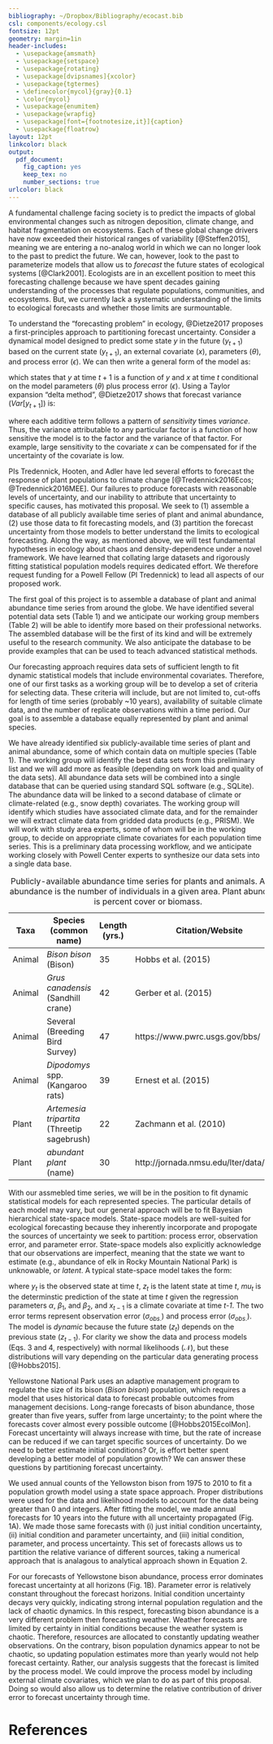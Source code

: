 ```yaml
---
bibliography: ~/Dropbox/Bibliography/ecocast.bib
csl: components/ecology.csl
fontsize: 12pt
geometry: margin=1in
header-includes:
  - \usepackage{amsmath}
  - \usepackage{setspace}
  - \usepackage{rotating}
  - \usepackage[dvipsnames]{xcolor}
  - \usepackage{tgtermes}
  - \definecolor{mycol}{gray}{0.1}
  - \color{mycol}
  - \usepackage{enumitem}
  - \usepackage{wrapfig}
  - \usepackage[font={footnotesize,it}]{caption}
  - \usepackage{floatrow}
layout: 12pt
linkcolor: black
output:
  pdf_document:
    fig_caption: yes
    keep_tex: no
    number_sections: true
urlcolor: black
---
```

<!---
  - \setlist[description]{topsep=30pt,itemsep=5pt,font={\mdseries\sffamily\color{MidnightBlue}}}
  --->

\pagenumbering{roman}

\begin{description}
\item[Date:] \today
\item[Descriptive Title:] Synthesizing time series of plant and animal populations to understand the limits to ecological forecasts
\item[Short Title:] Limits to Ecological Forecasting
\item[PI Contact Information:] ~\\
\vspace{-1.5em}
\begin{description}
 \item[\textcolor{mycol}{Andrew Tredennick}] (atredenn@gmail.com; 970-443-1599) \\ Utah State University \\ 5230 Old Main Hill, Logan, UT 84332
 \item[\textcolor{mycol}{Mevin Hooten}] (Mevin.Hooten@colostate.edu) \\ United States Geological Survey \\ Colorado State University \\ address
 \item[\textcolor{mycol}{Peter Adler}] (peter.adler@usu.edu) \\ Utah State University \\ 5230 Old Main Hill, Logan, UT 84332
\end{description}
\item[Project Summary:] Forecasting the impacts of global climate change is a major challenge facing ecologists and land managers in the 21\textsuperscript{st} century. For plant populations, the challenge lies in adequately representing internal population dynamics and external environmental forcing. Traditionally, plant population modelers have relied on demographic data that are difficult to collect, but time series of plant percent cover are an untapped resource for population modeling and forecasting. We propose to convene a diverse group of ecologists with expertise in plant population monitoring and modeling to build dynamic forecasting models based on percent cover time series from across the United States. Using the ecological forecacst horizon as a unifying comparative framework, we will discover where and when plant populations are predictable, and when they are not. Furthermore, for every data set that we use, we will make yearly forecasts of plant population trajectories up to the year 2100 under projected climate change. The data we use will be compiled into a publicly available database, population forecasts will be archived for future validation, and all computer code will be made publicly available.
\item[Proposed Start and End Dates:] October 2017 to September 2019, with two 4-day meetings at the Powell Center
\item[Proposed Data Release Date:] September 2019
\item[Total Requested Budget:] \$XX0,000
\item[Is this a resubmission?] No
\item[Conflicts of Interest with Reviewers:] None
\item[Keywords:] climate and land use change; ecosystems
\end{description}

\newpage{}

\pagenumbering{arabic}

\section{Problem Statement}
A fundamental challenge facing society is to predict the impacts of global environmental changes such as nitrogen deposition, climate change, and habitat fragmentation on ecosystems.
Each of these global change drivers have now exceeded their historical ranges of variability [@Steffen2015], meaning we are entering a no-analog world in which we can no longer look to the past to predict the future.
We can, however, look to the past to parameterize models that allow us to *forecast* the future states of ecological systems [@Clark2001].
Ecologists are in an excellent position to meet this forecasting challenge because we have spent decades gaining understanding of the processes that regulate populations, communities, and ecosystems.
But, we currently lack a systematic understanding of the limits to ecological forecasts and whether those limits are surmountable.

To understand the "forecasting problem" in ecology, @Dietze2017 proposes a first-principles approach to partitioning forecast uncertainty.
Consider a dynamical model designed to predict some state *y* in the future ($y_{t+1}$) based on the current state ($y_{t+1}$), an external covariate ($x$), parameters ($\theta$), and process error ($\epsilon$).
We can then write a general form of the model as:

\begin{align}
y_{t+1} = f(y_t, x_t|\theta) + \epsilon,
\end{align}

which states that $y$ at time $t+1$ is a function of $y$ and $x$ at time $t$ conditional on the model parameters ($\theta$) plus process error ($\epsilon$).
Using a Taylor expansion "delta method", @Dietze2017 shows that forecast variance ($Var[y_{t+1}]$) is:

\begin{align}
Var[y_{t+1}] = \underbrace{\left(\frac{\delta f}{\delta y} \right)^2}_{\text{stability}} 
               \underbrace{\vphantom{ \left(\frac{\delta f}{\delta y} \right)^2 } Var[y_t]}_{\text{IC uncert.}} +
               \underbrace{\vphantom{ \left(\frac{\delta f}{\delta y} \right)^2 }\left(\frac{\delta f}{\delta x} \right)^2}_{\text{driver sens.}} 
               \underbrace{\vphantom{ \left(\frac{\delta f}{\delta y} \right)^2 } Var[x_t]}_{\text{driver uncert.}} +
               \underbrace{\vphantom{ \left(\frac{\delta f}{\delta y} \right)^2 }\left(\frac{\delta f}{\delta \theta} \right)^2}_{\text{param sens.}}
               \underbrace{\vphantom{ \left(\frac{\delta f}{\delta y} \right)^2 } Var[\theta]}_{\text{param. uncert.}} +
               \underbrace{\vphantom{ \left(\frac{\delta f}{\delta y} \right)^2 } Var[\epsilon]}_{\text{process error}},
\end{align}

where each additive term follows a pattern of *sensitivity* times *variance*.
Thus, the variance attributable to any particular factor is a function of how sensitive the model is to the factor and the variance of that factor.
For example, large sensitivity to the covariate $x$ can be compensated for if the uncertainty of the covariate is low.

\section{Proposed Activities}
PIs Tredennick, Hooten, and Adler have led several efforts to forecast the response of plant populations to climate change [@Tredennick2016Ecos; @Tredennick2016MEE].
Our failures to produce forecasts with reasonable levels of uncertainty, and our inability to attribute that uncertainty to specific causes, has motivated this proposal.
We seek to (1) assemble a database of all publicly available time series of plant and animal abundance, (2) use those data to fit forecasting models, and (3) partition the forecast uncertainty from those models to better understand the limits to ecological forecasting.
Along the way, as mentioned above, we will test fundamental hypotheses in ecology about chaos and density-dependence under a novel framework.
We have learned that collating large datasets and rigorously fitting statistical population models requires dedicated effort.
We therefore request funding for a Powell Fellow (PI Tredennick) to lead all aspects of our proposed work.

\subsection{Data Synthesis}
The first goal of this project is to assemble a database of plant and animal abundance time series from around the globe.
We have identified several potential data sets (Table 1) and we anticipate our working group members (Table 2) will be able to identify more based on their professional networks.
The assembled database will be the first of its kind and will be extremely useful to the research community.
We also anticipate the database to be provide examples that can be used to teach advanced statistical methods.

\subsubsection{Time Series Selection}
Our forecasting approach requires data sets of sufficient length to fit dynamic statistical models that include environmental covariates.
Therefore, one of our first tasks as a working group will be to develop a set of criteria for selecting data.
These criteria will include, but are not limited to, cut-offs for length of time series (probably ~10 years), availability of suitable climate data, and the number of replicate observations within a time period.
Our goal is to assemble a database equally represented by plant and animal species.

\subsubsection{Data Sources and Formatting}
We have already identified six publicly-available time series of plant and animal abundance, some of which contain data on multiple species (Table 1).
The working group will identify the best data sets from this preliminary list and we will add more as feasible (depending on work load and quality of the data sets).
All abundance data sets will be combined into a single database that can be queried using standard SQL software (e.g., SQLite).
The abundance data will be linked to a second database of climate or climate-related (e.g., snow depth) covariates.
The working group will identify which studies have associated climate data, and for the remainder we will extract climate data from gridded data products (e.g., PRISM).
We will work with study area experts, some of whom will be in the working group, to decide on appropriate climate covariates for each population time series.
This is a preliminary data processing workflow, and we anticipate working closely with Powell Center experts to synthesize our data sets into a single data base.


\footnotesize

| Taxa | Species (common name) | Length (yrs.) | Citation/Website |
| ---- | ------- | ------------- |  -------- |
| Animal | *Bison bison* (Bison) | 35 |  Hobbs et al. (2015) |
| Animal | *Grus canadensis* (Sandhill crane) | 42 |  Gerber et al. (2015) |
| Animal | Several (Breeding Bird Survey) | 47 |  https://www.pwrc.usgs.gov/bbs/ |
| Animal | *Dipodomys* spp. (Kangaroo rats) | 39 | Ernest et al. (2015) |
| Plant | *Artemesia tripartita* (Threetip sagebrush) | 22 |  Zachmann et al. (2010) |
| Plant | *abundant plant* (name) | 30 | http://jornada.nmsu.edu/lter/data/plant |

Table: Publicly-available abundance time series for plants and animals. Animal abundance is the number of individuals in a given area. Plant abundance is percent cover or biomass.


\normalsize

\subsection{Analysis}
\subsubsection{Dynamic Forecasting Models}
With our assmebled time series, we will be in the position to fit dynamic statistical models for each represented species.
The particular details of each model may vary, but our general approach will be to fit Bayesian hierarchical state-space models.
State-space models are well-suited for ecological forecasting because they inherently incorporate and propogate the sources of uncertainty we seek to partition: process error, observation error, and parameter error.
State-space models also explicitly acknowledge that our observations are imperfect, meaning that the state we want to estimate (e.g., abundance of elk in Rocky Mountain National Park) is unknowable, or *latent*.
A typical state-space model takes the form:

\begin{align}
y_t &\sim \mathcal{N}(z_t, \sigma_{obs.}) \\
z_t &\sim \mathcal{N}(\mu_t, \sigma_{proc.}) \\
\mu_t &= \alpha + \beta_1 z_{t-1} + \beta_2 x_{t-1},
\end{align}

where $y_t$ is the observed state at time *t*, $z_t$ is the latent state at time *t*, $mu_t$ is the determinstic prediction of the state at time *t* given the regression parameters $\alpha$, $\beta_1$, and $\beta_2$, and $x_{t-1}$ is a climate covariate at time *t-1*.
The two error terms represent observation error ($\sigma_{obs.}$) and process error ($\sigma_{obs.}$).
The model is *dynamic* because the future state ($z_t$) depends on the previous state ($z_{t-1}$).
For clarity we show the data and process models (Eqs. 3 and 4, respectively) with normal likelihoods ($\mathcal{N}$), but these distributions will vary depending on the particular data generating process [@Hobbs2015].

\subsubsection{An Example: Yellowstone Bison}
Yellowstone National Park uses an adaptive management program to regulate the size of its bison (*Bison bison*) population, which requires a model that uses historical data to forecast probable outcomes from management decisions.
Long-range forecasts of bison abundance, those greater than five years, suffer from large uncertainty; to the point where the forecasts cover almost every possible outcome [@Hobbs2015EcolMon].
Forecast uncertainty will always increase with time, but the rate of increase can be reduced if we can target specific sources of uncertainty.
Do we need to better estimate initial conditions?
Or, is effort better spent developing a better model of population growth?
We can answer these questions by partitioning forecast uncertainty.

\begin{wrapfigure}[23]{r}{0.45\textwidth}
  \centering
     \includegraphics[height=4in]{../figures/bison_combined.png}
  \caption{An example state space model fit and forecast (A) and example of forecast error partitioning (B). In (A), points are observed counts and errorbars show the observed standard deviation; solid line is the median of the posterior distribution of the number of bison in Yellowstone and shaded area shows the 0.025 and 0.975 quantiles from the posterior distribution. Within-sample estimates are constrained by data, whereas the forecasts (past 2010) are not. Panel (B) shows the relative contribution of each source of forecast error over time.}
\end{wrapfigure}

We used annual counts of the Yellowston bison from 1975 to 2010 to fit a population growth model using a state space approach.
Proper distributions were used for the data and likelihood models to account for the data being greater than 0 and integers.
After fitting the model, we made annual forecasts for 10 years into the future with all uncertainty propagated (Fig. 1A).
We made those same forecasts with (i) just initial condition uncertainty, (ii) initial condition and parameter uncertainty, and (iii) initial condition, parameter, and process uncertainty.
This set of forecasts allows us to partition the relative variance of different sources, taking a numerical approach that is analagous to analytical approach shown in Equation 2.

For our forecasts of Yellowstone bison abundance, process error dominates forecast uncertainty at all horizons (Fig. 1B).
Parameter error is relatively constant throughout the forecast horizons.
Initial condition uncertainty decays very quickly, indicating strong internal population regulation and the lack of chaotic dynamics.
In this respect, forecasting bison abundance is a very different problem then forecasting weather.
Weather forecasts are limited by certainty in initial conditions because the weather system is chaotic.
Therefore, resources are allocated to constantly updating weather observations.
On the contrary, bison population dynamics appear to not be chaotic, so updating population estimates more than yearly would not help forecast certainty.
Rather, our analysis suggests that the forecast is limited by the process model.
We could improve the process model by including external climate covariates, which we plan to do as part of this proposal.
Doing so would also allow us to determine the relative contribution of driver error to forecast uncertainty through time.

\section{Participants}

<!---
\footnotesize

+-----------------------------+-----------------------------+---------------------------------+------------------------+
| Name                        | Affiliation                 | Expertise                       | Associated Dataset     |
+=============================+=============================+=================================+========================+
| Andrew Tredennick*$^{1,2}$  | Utah State University\      | Data management/synthesis,\     |  n/a                   |
|                             | \phantom{}                  | population forecasting          |                        |
+-----------------------------+-----------------------------+---------------------------------+------------------------+
| Mevin Hooten                | U.S. Geological Survey &\   | hierarchial Bayesian models,\   |   Sandhill crane       |
|                             | Colorado State University\  | statistical forecasting         |                        |
+-----------------------------+-----------------------------+---------------------------------+------------------------+
| Peter Adler*                | Utah State University\      | population ecology/modeling,\   |   Idaho sagebrush      |
|                             | \phantom{}                  | data synthesis                  |                        |
+-----------------------------+-----------------------------+---------------------------------+------------------------+
| Deborah Peters              | New Mexico State University\| data management, aridlands,\    |   Jornada plants       |
|                             |                             | data synthesis                  |                        |
+-----------------------------+-----------------------------+---------------------------------+------------------------+
| Michael Dietze              |  Boston University\         | ecological forecasting,\         |   n/a                  |
|                             | \phantom{}                  | partitioning uncertainty        |                        |
+-----------------------------+-----------------------------+---------------------------------+------------------------+
| N. Thompson Hobbs           | Colorado State University\  | population ecology,\            |   Yellowstone bison    |
|                             | \phantom{}                  | state space models              |                        |
+-----------------------------+-----------------------------+---------------------------------+------------------------+
| Kimberly A. Kaufeld         | North Carolina State\       | Bayesian analysis,\             |   n/a                  |
|                             | University\                 | spatio-temporal statistics      |                        |
+-----------------------------+-----------------------------+---------------------------------+------------------------+
| Jennifer Williams           | University of British\      | Bayesian analysis,\             |   n/a                  |
|                             | Columbia                    | population modeling             |                        |
+-----------------------------+-----------------------------+---------------------------------+------------------------+

Table: List of participants.

\vspace{-2em}
*Confirmed participant   
$^1$Powell Center Fellow



\normalsize
--->

# References